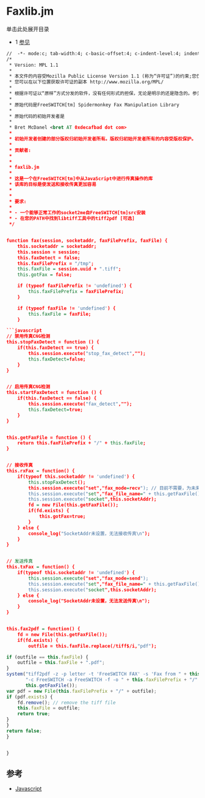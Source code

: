 # Faxlib.jm 

单击此处展开目录

* 1 [参见](#see-also)

```xml
//  -*- mode:c; tab-width:4; c-basic-offset:4; c-indent-level:4; indent-tabs-mode:nil;  -*-
/*
 * Version: MPL 1.1
 *
 * 本文件的内容受Mozilla Public License Version 1.1 (称为“许可证”)的约束;您仅在符合许可证的情况下才能使用本文件。
 * 您可以在以下位置获取许可证的副本 http://www.mozilla.org/MPL/
 *
 * 根据许可证以“原样”方式分发的软件，没有任何形式的担保，无论是明示的还是隐含的。参见许可证以获取具体的权限和限制。
 *
 * 原始代码是FreeSWITCH[tm] Spidermonkey Fax Manipulation Library
 *
 * 原始代码的初始开发者是
 *
 * Bret McDanel <bret AT 0xdecafbad dot com>
 *
 * 初始开发者创建的部分版权归初始开发者所有。版权归初始开发者所有的内容受版权保护。
 *
 * 贡献者:
 *
 *
 * faxlib.jm
 *
 * 这是一个在FreeSWITCH[tm]中从JavaScript中进行传真操作的库
 * 该库的目标是使发送和接收传真更加容易
 *
 *
 * 要求:
 *
 * - 一个能够正常工作的socket2me自FreeSWITCH[tm]src安装
 * - 在您的PATH中找到libtiff工具中的tiff2pdf [可选]
 */


function fax(session, socketaddr, faxFilePrefix, faxFile) {
    this.socketaddr = socketaddr;
    this.session = session;
    this.faxDetect = false;
    this.faxFilePrefix = "/tmp";
    this.faxFile = session.uuid + ".tiff";
    this.gotFax = false;

    if (typeof faxFilePrefix != 'undefined') {
        this.faxFilePrefix = faxFilePrefix;
    }

    if (typeof faxFile != 'undefined') {
        this.faxFile = faxFile;
    }

```javascript
// 禁用传真CNG检测
this.stopFaxDetect = function () {
    if(this.faxDetect == true) {
        this.session.execute("stop_fax_detect","");
        this.faxDetect=false;
    }
}


// 启用传真CNG检测
this.startFaxDetect = function () {
    if(this.faxDetect == false) {
        this.session.execute("fax_detect","");
        this.faxDetect=true;
    }
}


this.getFaxFile = function () {
    return this.faxFilePrefix + "/" + this.faxFile;
}


// 接收传真
this.rxFax = function() {
    if(typeof this.socketaddr != 'undefined') {
        this.stopFaxDetect();
        this.session.execute("set","fax_mode=recv"); // 目前不需要，为未来版本预留
        this.session.execute("set","fax_file_name=" + this.getFaxFile());
        this.session.execute("socket",this.socketAddr);
        fd = new File(this.getFaxFile());
        if(fd.exists) {
            this.gotFax=true;
        }
    } else {
        console_log("SocketAddr未设置，无法接收传真\n");
    }
}


// 发送传真
this.txFax = function() {
    if(typeof this.socketaddr != 'undefined') {
        this.session.execute("set","fax_mode=send");
        this.session.execute("set","fax_file_name=" + this.getFaxFile());
        this.session.execute("socket",this.socketAddr);
    } else {
        console_log("SocketAddr未设置，无法发送传真\n");
    }
}


this.fax2pdf = function() {
    fd = new File(this.getFaxFile());
    if(fd.exists) {
        outfile = this.faxFile.replace(/tiff$/i,"pdf");
```

```javascript
if (outfile == this.faxFile) {
    outfile = this.faxFile + ".pdf";
}
system("tiff2pdf -z -p letter -t 'FreeSWITCH FAX' -s 'Fax from " + this.session.caller_id_num + "' " +
       "-c FreeSWITCH -a FreeSWITCH -f -o " + this.faxFilePrefix + "/" + outfile + " " + 
       this.getFaxFile());
var pdf = new File(this.faxFilePrefix + "/" + outfile);
if (pdf.exists) {
    fd.remove(); // remove the tiff file
    this.faxFile = outfile;
    return true;
}
}
return false;
}


}
```

## 参考

* [Javascript](../../../Client-and-Developer-Interfaces/JavaScript/JavaScript-API-Reference/index.mdx#file)

```